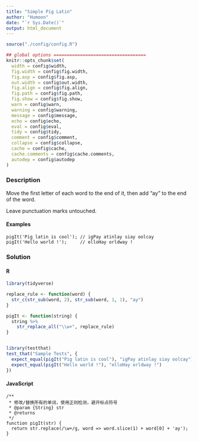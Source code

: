 ```yaml
---
title: "Simple Pig Latin"
author: "Humoon"
date: "`r Sys.Date()`"
output: html_document
---
```



```r
source("./config/config.R")

## global options ===================================
knitr::opts_chunk$set(
  width = config$width,
  fig.width = config$fig.width,
  fig.asp = config$fig.asp,
  out.width = config$out.width,
  fig.align = config$fig.align,
  fig.path = config$fig.path,
  fig.show = config$fig.show,
  warn = config$warn,
  warning = config$warning,
  message = config$message,
  echo = config$echo,
  eval = config$eval,
  tidy = config$tidy,
  comment = config$comment,
  collapse = config$collapse,
  cache = config$cache,
  cache.comments = config$cache.comments,
  autodep = config$autodep
)
```



### Description

Move the first letter of each word to the end of it, then add "ay" to the end of the word. 

Leave punctuation marks untouched.

#### Examples

```
pigIt('Pig latin is cool'); // igPay atinlay siay oolcay
pigIt('Hello world !');     // elloHay orldway !
```


### Solution

#### R
```r
library(tidyverse)

replace_rule <- function(word) {
  str_c(str_sub(word, 2), str_sub(word, 1, 1), "ay")
}

pigIt <- function(string) {
  string %>%
    str_replace_all("\\w+", replace_rule)
}


library(testthat)
test_that("Sample Tests", {
  expect_equal(pigIt("Pig latin is cool"), "igPay atinlay siay oolcay")
  expect_equal(pigIt("Hello world !"), "elloHay orldway !")
})
```


#### JavaScript

```node
/**
 * 修改/替换所有的单词，使用正则检测，避开标点符号
 * @param {String} str 
 * @returns 
 */
function pigIt(str) {
  return str.replace(/\w+/g, word => word.slice(1) + word[0] + 'ay');
}
```


